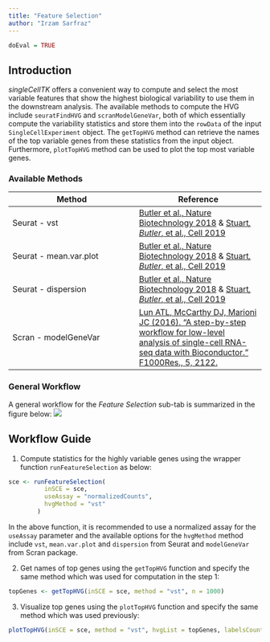 ```yaml
---
title: "Feature Selection"
author: "Irzam Sarfraz"
---
```

```r
doEval = TRUE
```
## Introduction
*singleCellTK* offers a convenient way to compute and select the most variable features 
that show the highest biological variability to use them in the downstream 
analysis. The available methods to compute the HVG include `seuratFindHVG` and
`scranModelGeneVar`, both of which essentially compute the variability statistics
and store them into the `rowData` of the input `SingleCellExperiment` object.
The `getTopHVG` method can retrieve the names of the top variable genes from
these statistics from the input object. Furthermore, `plotTopHVG` method can be
used to plot the top most variable genes.

### Available Methods
|Method|Reference|
|---|---|
|Seurat - vst|[Butler et al., Nature Biotechnology 2018](https://www.nature.com/articles/nbt.4096) & [Stuart*, Butler*, et al., Cell 2019](https://www.cell.com/cell/fulltext/S0092-8674(19)30559-8)|
|Seurat - mean.var.plot|[Butler et al., Nature Biotechnology 2018](https://www.nature.com/articles/nbt.4096) & [Stuart*, Butler*, et al., Cell 2019](https://www.cell.com/cell/fulltext/S0092-8674(19)30559-8)|
|Seurat - dispersion|[Butler et al., Nature Biotechnology 2018](https://www.nature.com/articles/nbt.4096) & [Stuart*, Butler*, et al., Cell 2019](https://www.cell.com/cell/fulltext/S0092-8674(19)30559-8)|
|Scran - modelGeneVar|[Lun ATL, McCarthy DJ, Marioni JC (2016). “A step-by-step workflow for low-level analysis of single-cell RNA-seq data with Bioconductor.” F1000Res., 5, 2122.](https://doi.org/10.12688/f1000research.9501.2)| 

### General Workflow
A general workflow for the *Feature Selection* sub-tab is summarized in the figure below:
![](ui_screenshots/feature_selection/FS_workflow.png)

## Workflow Guide

1. Compute statistics for the highly variable genes using the wrapper function `runFeatureSelection` as below:
```r
sce <- runFeatureSelection(
          inSCE = sce,
          useAssay = "normalizedCounts",
          hvgMethod = "vst"
        )
```

In the above function, it is recommended to use a normalized assay for the `useAssay` parameter and the 
available options for the `hvgMethod` method include `vst`, `mean.var.plot` and `dispersion` from Seurat
and `modelGeneVar` from Scran package.

2. Get names of top genes using the `getTopHVG` function and specify the same method which was used for computation
in the step 1:
```r
topGenes <- getTopHVG(inSCE = sce, method = "vst", n = 1000)
```

3. Visualize top genes using the `plotTopHVG` function and specify the same method which was used previously:
```r
plotTopHVG(inSCE = sce, method = "vst", hvgList = topGenes, labelsCount = 10)
```